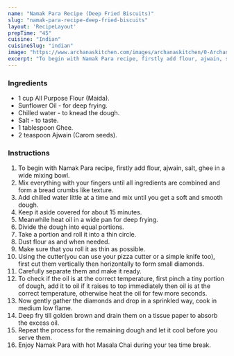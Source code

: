 ---
name: "Namak Para Recipe (Deep Fried Biscuits)"
slug: "namak-para-recipe-deep-fried-biscuits"
layout: 'RecipeLayout'
prepTime: "45"
cuisine: "Indian"
cuisineSlug: "indian"
image: "https://www.archanaskitchen.com/images/archanaskitchen/0-Archanas-Kitchen-Recipes/2020/Namak_para_recipe_1-2_1600.jpg"
excerpt: "To begin with Namak Para recipe, firstly add flour, ajwain, salt, ghee in a wide mixing bowl"
---

### Ingredients

- 1 cup All Purpose Flour (Maida).
- Sunflower Oil - for deep frying.
- Chilled water - to knead the dough.
- Salt - to taste.
- 1 tablespoon Ghee.
- 2 teaspoon Ajwain (Carom seeds).

### Instructions

1. To begin with Namak Para recipe, firstly add flour, ajwain, salt, ghee in a wide mixing bowl.
1. Mix everything with your fingers until all ingredients are combined and form a bread crumbs like texture.
1. Add chilled water little at a time and mix until you get a soft and smooth dough.
1. Keep it aside covered for about 15 minutes.
1. Meanwhile heat oil in a wide pan for deep frying.
1. Divide the dough into equal portions.
1. Take a portion and roll it into a thin circle.
1. Dust flour as and when needed.
1. Make sure that you roll it as thin as possible.
1. Using the cutter(you can use your pizza cutter or a simple knife too), first cut them vertically then horizontally to form small diamonds.
1. Carefully separate them and make it ready.
1. To check if the oil is at the correct temperature, first pinch a tiny portion of dough, add it to oil if it raises to top immediately then oil is at the correct temperature, otherwise heat the oil for few more seconds.
1. Now gently gather the diamonds and drop in a sprinkled way, cook in medium low flame.
1. Deep fry till golden brown and drain them on a tissue paper to absorb the excess oil.
1. Repeat the process for the remaining dough and let it cool before you serve them.
1. Enjoy Namak Para with hot Masala Chai during your tea time break.

